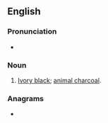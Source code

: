 ==English==

===Pronunciation===
* {{a|GenAm}} {{IPA|/əˈbeɪ.sɚ/|lang=en}}

===Noun===
{{en-noun|-}}

# [[ivory black|Ivory black]]; [[animal charcoal]].

===Anagrams===
* {{anagrams|en|a=aabeirs|Arabise|air base|airbase}}